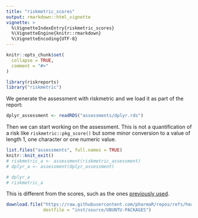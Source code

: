 ```yaml
---
title: "riskmetric_scores"
output: rmarkdown::html_vignette
vignette: >
  %\VignetteIndexEntry{riskmetric_scores}
  %\VignetteEngine{knitr::rmarkdown}
  %\VignetteEncoding{UTF-8}
---
```


```r
knitr::opts_chunk$set(
  collapse = TRUE,
  comment = "#>"
)
```

```r
library(riskreports)
library("riskmetric")
```

We generate the assessment with riskmetric and we load it as part of the report:

```r
dplyr_assessment <- readRDS("assessments/dplyr.rds")
```

Then we can start working on the assessment. 
This is not a quantification of a risk like `riskmetric::pkg_score()` but some minor conversion to a value of length 1, one character or one numeric value. 

```r
list.files("assessments", full.names = TRUE)
knitr::knit_exit()
# riskmetric_a <- assessment(riskmetric_assessment)
# dplyr_a <- assessment(dplyr_assessment)

# dplyr_a
# riskmetric_a
```


This is different from the scores, such as the ones [previously used](https://github.com/pharmaR/repos/blob/main/ubuntu-22.04/4.4/riskscore/src/contrib/PACKAGES).

```r
download.file("https://raw.githubusercontent.com/pharmaR/repos/refs/heads/main/ubuntu-22.04/4.4/riskscore/src/contrib/PACKAGES?token=GHSAT0AAAAAACZC3CYXK3Q62EBLVXQH5CHSZZ7I2BA",
              destfile = "inst/source/UBUNTU-PACKAGES")
```


